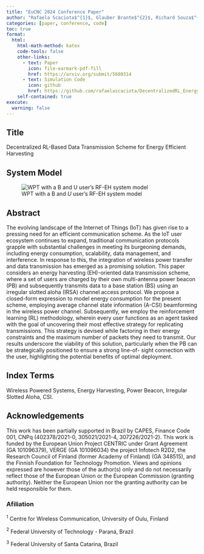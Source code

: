 ```yaml
---
title: "EuCNC 2024 Conference Paper"
author: "Rafaela Scaciota$^{1}$, Glauber Brante$^{2}$, Richard Souza$^{3}$, Onel Lopez$^{1}$, Septimia Sarbu$^{1}$, Mehdi Bennis$^{1}$, and Sumudu Samarakoon$^{1}$."
categories: [paper, conference, code]
toc: true
format:
  html:
    html-math-method: katex
    code-tools: false
    other-links:
      - text: Paper
        icon: file-earmark-pdf-fill
        href: https://arxiv.org/submit/5680314
      - text: Simulation Code
        icon: github
        href: https://github.com/rafaelascaciota/DecentralizedRL_EnergyEH.git
    self-contained: true
execute:
  warning: false
---
```


## Title
Decentralized RL-Based Data Transmission Scheme for Energy Efficient Harvesting

## System Model
![WPT with a B and $U$ user's RF-EH system model](Fig/SM_Conf1.png)

## Abstract

The evolving landscape of the Internet of Things (IoT) has given rise to a pressing need for an efficient communication scheme. As the IoT user ecosystem continues to expand, traditional communication protocols grapple with substantial challenges in meeting its burgeoning demands, including energy consumption, scalability, data management, and interference. In response to this, the integration of wireless power transfer and data transmission has emerged as a promising solution. This paper considers an energy harvesting (EH)-oriented data transmission scheme, where a set of users are charged by their own multi-antenna power beacon (PB) and subsequently transmits data to a base station (BS) using an irregular slotted aloha (IRSA) channel access protocol. We propose a closed-form expression to model energy consumption for the present scheme, employing average channel state information (A-CSI) beamforming in the wireless power channel. Subsequently, we employ the reinforcement learning (RL) methodology, wherein every user functions as an agent tasked with the goal of uncovering their most effective strategy for replicating transmissions. This strategy is devised while factoring in their energy constraints and the maximum number of packets they need to transmit. Our results underscore the viability of this solution, particularly when the PB can be strategically positioned to ensure a strong line-of- sight connection with the user, highlighting the potential benefits of optimal deployment.



## Index Terms

Wireless Powered Systems, Energy Harvesting, Power Beacon, Irregular Slotted Aloha, CSI.

## Acknowledgements

This work has been partially supported in Brazil by CAPES, Finance Code 001, CNPq (402378/2021-0, 305021/2021-4, 307226/2021-2). This work is funded by the European Union Project CENTRIC under Grant Agreement (GA 101096379), VERGE (GA 101096034) the project Infotech R2D2, the Research Council of Finland (former Academy of Finland) (GA 348515), and the Finnish Foundation for Technology Promotion. Views and opinions expressed are however those of the author(s) only and do not necessarily reflect those of the European Union or the European Commission (granting authority). Neither the European Union nor the granting authority can be held responsible for them.

### Afiliation

$^1$ Centre for Wireless Communication, University of Oulu, Finland 

$^2$ Federal University of Technology - Paraná, Brazil 

$^3$ Federal University of Santa Catarina, Brazil